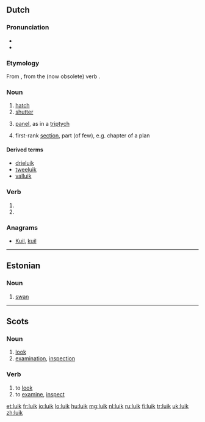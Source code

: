 {{also|Luik}}
==Dutch==

===Pronunciation===
* {{IPA|lang=nl|/lœyk/}}
* {{audio|Nl-luik.ogg|Audio}}

===Etymology===
From {{etyl|dum|lang=nl}} {{term|luke|lang=dum}}, from the (now obsolete) verb {{term|luiken|lang=nl}}.

===Noun===
{{nl-noun|g=n}}

# [[hatch]]
# [[shutter]]
# {{art}} [[panel]], as in a [[triptych]]
# {{figuratively}} first-rank [[section]], part (of few), e.g. chapter of a plan

====Derived terms====
* [[drieluik]] {{m}}
* [[tweeluik]] {{m}}
* [[valluik]]

===Verb===
{{infl|nl}}

# {{nl-verb-form|p=1|n=sg|t=pres|m=ind|luiken}}
# {{nl-verb-form|m=imp|luiken}}

===Anagrams===
* [[Kuil#Dutch|Kuil]], [[kuil#Dutch|kuil]]

----

==Estonian==

===Noun===
{{et-noun}}

# [[swan]]

----

==Scots==

===Noun===
{{sco-noun}}

# [[look]]
# [[examination]], [[inspection]]

===Verb===
{{sco-verb|luiks|luikin|luikit|luikit}}

# to [[look]]
# to [[examine]], [[inspect]]

[[et:luik]]
[[fr:luik]]
[[io:luik]]
[[lo:luik]]
[[hu:luik]]
[[mg:luik]]
[[nl:luik]]
[[ru:luik]]
[[fi:luik]]
[[tr:luik]]
[[uk:luik]]
[[zh:luik]]
